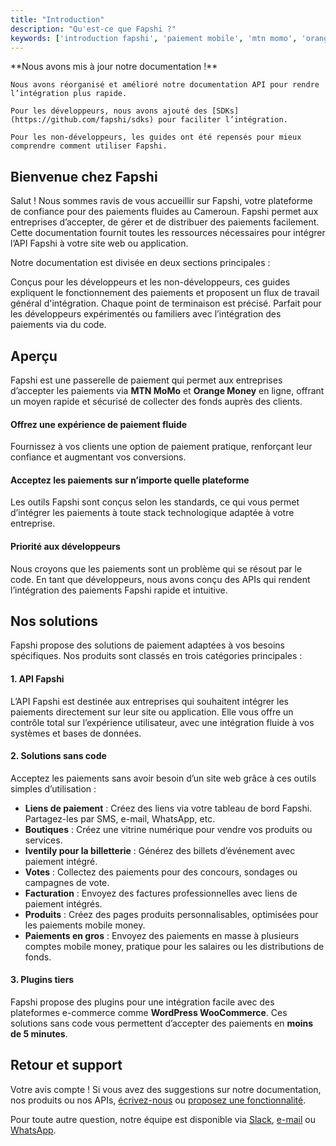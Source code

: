 ```yaml
---
title: "Introduction"
description: "Qu'est-ce que Fapshi ?"
keywords: ['introduction fapshi', 'paiement mobile', 'mtn momo', 'orange money', 'paiement au Cameroun', 'API fapshi', 'docs fapshi']
---
```


<Tip>
    **Nous avons mis à jour notre documentation !**

    Nous avons réorganisé et amélioré notre documentation API pour rendre l’intégration plus rapide.

    Pour les développeurs, nous avons ajouté des [SDKs](https://github.com/fapshi/sdks) pour faciliter l’intégration.

    Pour les non-développeurs, les guides ont été repensés pour mieux comprendre comment utiliser Fapshi.
</Tip>

## Bienvenue chez Fapshi

Salut ! Nous sommes ravis de vous accueillir sur Fapshi, votre plateforme de confiance pour des paiements fluides au Cameroun. Fapshi permet aux entreprises d’accepter, de gérer et de distribuer des paiements facilement. Cette documentation fournit toutes les ressources nécessaires pour intégrer l’API Fapshi à votre site web ou application.

Notre documentation est divisée en deux sections principales :

<CardGroup cols={2}>
  <Card title="Guides" icon="pen-to-square" href="/guides/getting-started/create-account">
    Conçus pour les développeurs et les non-développeurs, ces guides expliquent le fonctionnement des paiements et proposent un flux de travail général d'intégration.
  </Card>
  <Card title="Référence API" icon="code" href="/api-reference">
    Chaque point de terminaison est précisé. Parfait pour les développeurs expérimentés ou familiers avec l’intégration des paiements via du code.
  </Card>
</CardGroup>

## Aperçu

Fapshi est une passerelle de paiement qui permet aux entreprises d’accepter les paiements via **MTN MoMo** et **Orange Money** en ligne, offrant un moyen rapide et sécurisé de collecter des fonds auprès des clients.

#### Offrez une expérience de paiement fluide

Fournissez à vos clients une option de paiement pratique, renforçant leur confiance et augmentant vos conversions.

#### Acceptez les paiements sur n’importe quelle plateforme

Les outils Fapshi sont conçus selon les standards, ce qui vous permet d’intégrer les paiements à toute stack technologique adaptée à votre entreprise.

#### Priorité aux développeurs

Nous croyons que les paiements sont un problème qui se résout par le code. En tant que développeurs, nous avons conçu des APIs qui rendent l’intégration des paiements Fapshi rapide et intuitive.

## Nos solutions

Fapshi propose des solutions de paiement adaptées à vos besoins spécifiques. Nos produits sont classés en trois catégories principales :

#### 1. API Fapshi

L’API Fapshi est destinée aux entreprises qui souhaitent intégrer les paiements directement sur leur site ou application. Elle vous offre un contrôle total sur l’expérience utilisateur, avec une intégration fluide à vos systèmes et bases de données.

#### 2. Solutions sans code

Acceptez les paiements sans avoir besoin d’un site web grâce à ces outils simples d’utilisation :

- **Liens de paiement** : Créez des liens via votre tableau de bord Fapshi. Partagez-les par SMS, e-mail, WhatsApp, etc.
- **Boutiques** : Créez une vitrine numérique pour vendre vos produits ou services.
- **Iventily pour la billetterie** : Générez des billets d’événement avec paiement intégré.
- **Votes** : Collectez des paiements pour des concours, sondages ou campagnes de vote.
- **Facturation** : Envoyez des factures professionnelles avec liens de paiement intégrés.
- **Produits** : Créez des pages produits personnalisables, optimisées pour les paiements mobile money.
- **Paiements en gros** : Envoyez des paiements en masse à plusieurs comptes mobile money, pratique pour les salaires ou les distributions de fonds.

#### 3. Plugins tiers

Fapshi propose des plugins pour une intégration facile avec des plateformes e-commerce comme **WordPress WooCommerce**. Ces solutions sans code vous permettent d’accepter des paiements en **moins de 5 minutes**.

## Retour et support

Votre avis compte ! Si vous avez des suggestions sur notre documentation, nos produits ou nos APIs, [écrivez-nous](mailto:feedback@fapshi.com?subject=Suggestions%20pour%20la%20documentation%20Fapshi&body=Merci%20de%20décrire%20vos%20suggestions%20ici.) ou [proposez une fonctionnalité](https://fapshi.com/fr/proposer-fonctionalite).

Pour toute autre question, notre équipe est disponible via [Slack](https://fapshicommunity.slack.com/archives/C034Q50QB6U), [e-mail](mailto:support@fapshi.com) ou [WhatsApp](https://wa.me/237658610472).
